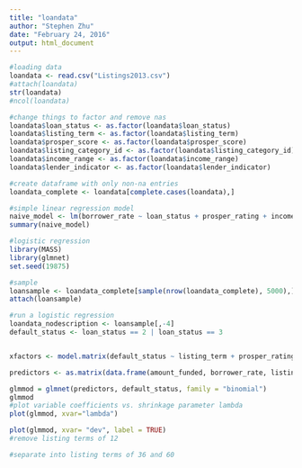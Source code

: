 ```yaml
---
title: "loandata"
author: "Stephen Zhu"
date: "February 24, 2016"
output: html_document
---
```


```r
#loading data 
loandata <- read.csv("Listings2013.csv")
#attach(loandata)
str(loandata)
#ncol(loandata)
```

```r
#change things to factor and remove nas
loandata$loan_status <- as.factor(loandata$loan_status)
loandata$listing_term <- as.factor(loandata$listing_term)
loandata$prosper_score <- as.factor(loandata$prosper_score)
loandata$listing_category_id <- as.factor(loandata$listing_category_id)
loandata$income_range <- as.factor(loandata$income_range)
loandata$lender_indicator <- as.factor(loandata$lender_indicator)

#create dataframe with only non-na entries
loandata_complete <- loandata[complete.cases(loandata),]

```


```r
#simple linear regression model
naive_model <- lm(borrower_rate ~ loan_status + prosper_rating + income_range + satisfactory_accounts, data = loandata )
summary(naive_model)
```


```r
#logistic regression 
library(MASS)
library(glmnet)
set.seed(19875)

#sample
loansample <- loandata_complete[sample(nrow(loandata_complete), 5000),]
attach(loansample)

#run a logistic regression
loandata_nodescription <- loansample[,-4]
default_status <- loan_status == 2 | loan_status == 3


xfactors <- model.matrix(default_status ~ listing_term + prosper_rating + prosper_score + scorex + listing_category_id + income_range_description + occupation + borrower_state + lender_indicator)

predictors <- as.matrix(data.frame(amount_funded, borrower_rate, listing_monthly_payment, stated_monthly_income, dti_wprosper_loan, months_employed, monthly_debt, current_delinquencies, delinquencies_last7_years, public_records_last10_years, public_records_last12_months, credit_lines_last7_years, inquiries_last6_months, amount_delinquent, current_credit_lines, open_credit_lines, bankcard_utilization, total_open_revolving_accounts,installment_balance, real_estate_balance, revolving_balance, real_estate_payment, revolving_available_percent, total_inquiries, total_trade_items, satisfactory_accounts, now_delinquent_derog, was_delinquent_derog, delinquencies_over90_days, is_homeowner, xfactors ))

glmmod = glmnet(predictors, default_status, family = "binomial")
glmmod
#plot variable coefficients vs. shrinkage parameter lambda
plot(glmmod, xvar="lambda")

plot(glmmod, xvar= "dev", label = TRUE)
#remove listing terms of 12

#separate into listing terms of 36 and 60


```

